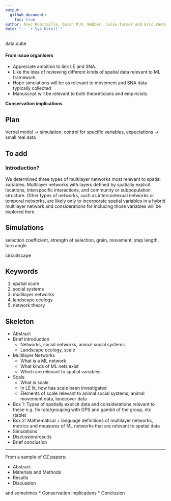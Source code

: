 ```yaml
---
output: 
  github_document:
    toc: true
author: Alec Robitaille, Quinn M.R. Webber, Julie Turner and Eric Vander Wal
date: "-- `r Sys.Date()`"
---
```


data.cube



#### From issue organisers

* Appreciate ambition to link LE and SNA.
* Like the idea of reviewing different kinds of spatial data relevant to ML framework
* Hope simulations will be as relevant to movement and SNA data typically collected
* Manuscript will be relevant to both theoreticians and empiricists

**Conservation implications**



## Plan
Verbal model -> simulation, control for specific variables, expectations -> small real data

## To add

### Introduction?
We determined three types of multilayer networks most relevant to spatial variables. Multilayer networks with layers defined by spatially explicit locations, interspecific interactions, and community or subpopulation structure. 
Other types of networks, such as intercontexual networks or temporal networks, are likely only to incorporate spatial variables in a hybrid multilayer network and considerations for including those variables will be explored here 


## Simulations
selection coefficient, strength of selection, grain, movement, step length, turn angle


circuitscape


## Keywords

1. spatial scale
1. social systems
1. multilayer networks
1. landscape ecology
1. network theory


## Skeleton
* Abstract
* Brief introduction
  * Networks, social networks, animal social systems 
  * Landscape ecology, scale
* Multilayer Networks
  * What is a ML network
  * What kinds of ML nets exist
  * Which are relevant to spatial variables
* Scale 
  * What is scale
  * In LE lit, how has scale been investigated
  * Elements of scale relevant to animal social systems, animal movement data, landcover data
* Box 1: Types of spatially explicit data and considerations relevant to these e.g. fix rate/grouping with GPS and gambit of the group, etc (table)
* Box 2: Mathematical + language definitions of multilayer networks, metrics and measures of ML networks that are relevant to spatial data
* Simulations
* Discussion/results
* Brief conclusion


---

From a sample of CZ papers:

* Abstract
* Materials and Methods
* Results
* Discussion

and sometimes
* Conservation implications
* Conclusion
